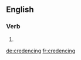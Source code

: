 ==English==

===Verb===
{{head|en|present participle}}

# {{present participle of|credence|lang=en|nocat=1}}

[[de:credencing]]
[[fr:credencing]]